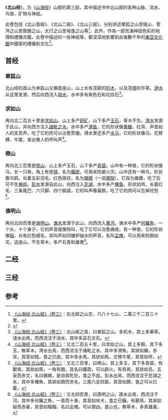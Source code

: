 {{山海經}}
《'''北山经'''》，为《[[山海经|山海经]]》山部的第三部，其中描述书中北山部的各种山脉、流水、鸟兽、矿物与神祇。

此卷包括《北山首經》、《北山二經》、《北山三經》，分别讲述單狐之山至隄山、管涔之山至敦題之山、太行之山至毋逢之山等<ref>[[s:山海經/北山經|《山海经·北山經》（卷三）]]：右北經之山志，凡八十七山，二萬三千二百三十里。</ref>。此外，作為一部充滿神話色彩的地理和禮儀古籍，此卷中描述的一些神祇等，都深深地影響到此後數千年的[[東亞文化圈|東亞文化圈]]中國家的禮儀和文化<ref>{{Cite book|title=中侨彩图馆 山海经彩图馆|last=（汉）刘向，（汉）刘歆编校；方青羽著|first=|publisher=北京：[[中国华侨出版社|中国华侨出版社]]|year=2016.03|isbn=978-7-5113-5893-6|location=|pages=31}}</ref>。
==首经==
===單狐山===
北山经的首山为单狐山又稱首座山，山上长有茂密的[[桤木|桤木]]，以及茂盛的华草。[[涟水_(湘江支流)|漣水]]从这里发源，然后向西流入[[坳水|坳水]]，水中多有紫色石和花纹石<ref>[[s:山海經/北山經|《山海经·北山經》（卷三）]]：北山經之首，曰單狐之山，多机木，其上多華草。漨水出焉，而西流注于泑水，其中多茈石文石。</ref>。

=== 求如山===
再向北二百五十里是[[求如山|求如山]]，山上多产[[铜矿|铜矿]]，山下多产[[玉石|玉石]]，草木不生。[[滑水|滑水]]发源于此山，并向西方注入[[諸毗之水|諸毗之水]]。水中多产[[滑鱼|滑鱼]]，它的形状像[[黄鳝|黄鳝]]，红背、声音如人的支吾声，吃了它的肉可以治愈赘瘤。滑水里还多产[[水马|水马]]，它的形状像马，花臂膊、牛尾，发出像人的呼叫声<ref>[[s:山海經/北山經|《山海经·北山經》（卷三）]]：又北二百五十里，曰求如之山，其上多銅，其下多玉，無草木。滑水出焉，而西流注于諸毗之水。其中多滑魚。其狀如鱓，赤背，其音如梧，食之已疣。其中多水馬，其狀如馬，文臂牛尾，其音如呼。</ref>。

{{multiple image
   | align = center
   | width1    = 240
   | image1    = Imperial Encyclopaedia - Animal Kingdom - pic413 - 滑魚圖.svg
   | alt1      = 
   | caption1  = 滑魚圖，出自《[[古今圖書集成|古今圖書集成]]·博物彙編·禽蟲典·第一百四十九卷》
  }}

===帶山 ===
再向北三百里是[[带山|带山]]，山上多产玉石，山下多产[[青碧|青碧]]。山中有一种兽，它的形状像马，长一只角，角上有[[甲错|甲错]]，名为[[䑏疏|䑏疏]]，可用来防避火灾。山中还有一种鸟，形状像乌鸦，长着五彩羽毛、红色斑纹，名为[[鵸䳜|鵸䳜]]（一说[[鵸鵌|鵸鵌]]）。它自为雄雌，吃了后可不生[[痈疽|痈疽]]。[[彭水|彭水]]发源自此山，向西注入[[芘湖|芘湖]]，水中多产[[鯈鱼|鯈鱼]]，形状如鸡，长着红毛、三条尾巴、六只脚、四个脑袋，它的叫声像喜鹊，吃了它的肉可以忘掉忧愁<ref>[[s:山海經/北山經|《山海经·北山經》（卷三）]]：又北三百里，曰帶山，其上多玉，其下多青碧。有獸焉，其狀如馬，一角有錯，其名曰䑏疏，可以辟火。有鳥焉，其狀如烏，五采而赤文，名曰鵸䳜，是自爲牝牡，食之不疽。彭水出焉，而西流注于芘湖之水，其中多儵魚，其狀如鶏而赤毛，三尾六足四首，其音如鵲，食之可以已憂。</ref>。

{{multiple image
   | align = center
   | width1    = 240
   | image1    = Imperial Encyclopaedia - Animal Kingdom - pic259.svg
   | caption1  = 䑏疏圖，出自《[[古今圖書集成|古今圖書集成]]·博物彙編·禽蟲典卷·第一百二十三卷》
   | width2    = 240
   | image2    = Imperial Encyclopaedia - Animal Kingdom - pic115 - 鵸鵌圖.svg
   | caption2  = 鵸鵌圖，出自《[[古今圖書集成|古今圖書集成]]·博物彙編·禽蟲典卷·第五十三卷》
   | width3    = 240
   | image3    = Imperial Encyclopaedia - Animal Kingdom - pic414 - 鯈魚圖.svg
   | caption3  = 鯈魚圖，出自《[[古今圖書集成|古今圖書集成]]·博物彙編·禽蟲典卷·第一百四十九卷》
  }}

=== 谯明山===
再向北四百里是[[谯明山|谯明山]]。[[谯水|谯水]]发源于此山，向西流入[[黄河|黄河]]。谯水中多产[[何羅魚|何羅魚]]，一个头、十个身子，它的声音就像狗叫，吃了它可以治愈痈疮。有一种兽，它的形状像[[貆|貆]]、长有红色细毛，其叫声如同辘轳抽水的声音，名叫[[孟槐|孟槐]]，可以用来防御凶灾。这座山，不生草木，多产石青和雄黄<ref>[[s:山海經/北山經|《山海经·北山經》（卷三）]]：又北四百里，曰譙明之山。譙水出焉，西流注于河。其中多何羅之魚，一首而十身，其音如吠犬，食之已癰。有獸焉，其狀如貆而赤豪，其音如榴榴，名曰孟槐，可以禦凶。是山也，無草木，多青雄黃。</ref>。

{{multiple image
   | align = center
   | width1    = 240
   | image1    = Imperial Encyclopaedia - Animal Kingdom - pic415 - 何羅魚圖.svg
   | caption1  = 何羅魚圖，出自《[[古今圖書集成|古今圖書集成]]·博物彙編·禽蟲典卷·第一百四十九卷》
   | width2    = 240
   | image2    = Imperial Encyclopaedia - Animal Kingdom - pic260 - 孟槐圖.svg
   | caption2  = 孟槐圖，出自《古今圖書集成·博物彙編·禽蟲典·第一百二十三卷》
   | width3    = 240
   | image3    = Imperial Encyclopaedia - Animal Kingdom - pic414 - 鯈魚圖.svg
   | caption3  = 鯈魚圖，出自《[[古今圖書集成|古今圖書集成]]·博物彙編·禽蟲典卷·第一百四十九卷》
  }}

==二经==
==三经==
==参考==
{{reflist}}